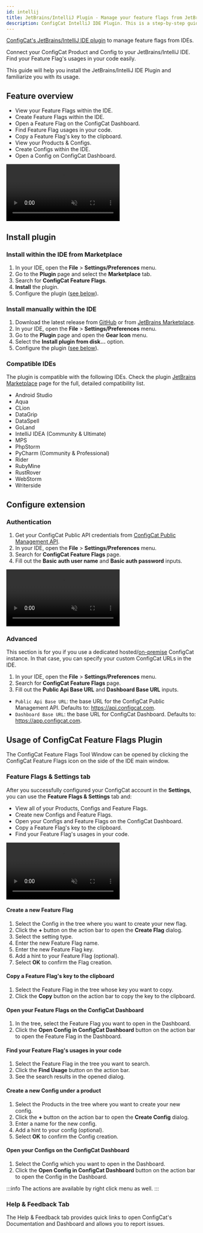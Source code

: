 ```yaml
---
id: intellij
title: JetBrains/IntelliJ Plugin - Manage your feature flags from JetBrains/IntelliJ IDEs
description: ConfigCat IntelliJ IDE Plugin. This is a step-by-step guide on how to use the ConfigCat JetBrains/IntelliJ Plugin to manage feature flags in your IDEs.
---
```


<a href="https://plugins.jetbrains.com/plugin/26096-configcat-feature-flags" target="_blank">ConfigCat's JetBrains/IntelliJ IDE plugin</a> to manage feature flags from IDEs.

Connect your ConfigCat Product and Config to your JetBrains/IntelliJ IDE. Find your Feature Flag's usages in your code easily.

This guide will help you install the JetBrains/IntelliJ IDE Plugin and familiarize you with its usage.

## Feature overview

- View your Feature Flags within the IDE.
- Create Feature Flags within the IDE.
- Open a Feature Flag on the ConfigCat Dashboard.
- Find Feature Flag usages in your code.
- Copy a Feature Flag's key to the clipboard.
- View your Products & Configs.
- Create Configs within the IDE.
- Open a Config on ConfigCat Dashboard.

<video className="video" controls muted>
  <source src="/docs/assets/intellij/usage1.mp4" type="video/mp4"/>
  Your browser does not support the video tag.
</video>

## Install plugin

### Install within the IDE from Marketplace

1. In your IDE, open the **File** > **Settings/Preferences** menu.
1. Go to the **Plugin** page and select the **Marketplace** tab.
1. Search for **ConfigCat Feature Flags**.
1. **Install** the plugin.
1. Configure the plugin ([see below](#configure-extension)).

### Install manually within the IDE

1. Download the latest release from [GitHub](https://github.com/configcat/intellij-plugin/releases/latest) or from [JetBrains Marketplace](https://plugins.jetbrains.com/plugin/26096-configcat-feature-flags).
1. In your IDE, open the **File** > **Settings/Preferences** menu.
1. Go to the **Plugin** page and open the **Gear Icon** menu.
1. Select the **Install plugin from disk...** option.
1. Configure the plugin ([see below](#configure-extension)).

### Compatible IDEs
The plugin is compatible with the following IDEs. Check the plugin [JetBrains Marketplace](https://plugins.jetbrains.com/plugin/26096-configcat-feature-flags) page for the full, detailed compatibility list.

- Android Studio
- Aqua
- CLion
- DataGrip
- DataSpell
- GoLand
- IntelliJ IDEA (Community & Ultimate)
- MPS
- PhpStorm
- PyCharm (Community & Professional)
- Rider
- RubyMine
- RustRover
- WebStorm
- Writerside

## Configure extension

### Authentication

1. Get your ConfigCat Public API credentials from [ConfigCat Public Management API](https://app.configcat.com/my-account/public-api-credentials).
1. In your IDE, open the **File** > **Settings/Preferences** menu.
1. Search for **ConfigCat Feature Flags** page.
1. Fill out the **Basic auth user name** and **Basic auth password** inputs.

<video className="video" controls muted>
  <source src="/docs/assets/intellij/auth.mp4" type="video/mp4"/>
  Your browser does not support the video tag.
</video>

### Advanced

This section is for you if you use a dedicated hosted/[on-premise](https://configcat.com/on-premise/) ConfigCat instance. In that case, you can specify your custom ConfigCat URLs  in the IDE.

1. In your IDE, open the **File** > **Settings/Preferences** menu.
1. Search for **ConfigCat Feature Flags** page.
1. Fill out the **Public Api Base URL** and **Dashboard Base URL** inputs.

- `Public Api Base URL`: the base URL for the ConfigCat Public Management API. Defaults to: https://api.configcat.com.
- `Dashboard Base URL`: the base URL for ConfigCat Dashboard. Defaults to: https://app.configcat.com.

## Usage of ConfigCat Feature Flags Plugin

The ConfigCat Feature Flags Tool Window can be opened by clicking the ConfigCat Feature Flags icon on the side of the IDE main window.

### Feature Flags & Settings tab

After you successfully configured your ConfigCat account in the **Settings**, you can use the **Feature Flags & Settings** tab and:

- View all of your Products, Configs and Feature Flags.
- Create new Configs and Feature Flags.
- Open your Configs and Feature Flags on the ConfigCat Dashboard.
- Copy a Feature Flag's key to the clipboard.
- Find your Feature Flag's usages in your code.

<video className="video" controls muted>
  <source src="/docs/assets/intellij/usage2.mp4" type="video/mp4"/>
  Your browser does not support the video tag.
</video>

#### Create a new Feature Flag

1. Select the Config in the tree where you want to create your new flag.
1. Click the **+** button on the action bar to open the **Create Flag** dialog.
1. Select the setting type.
1. Enter the new Feature Flag name.
1. Enter the new Feature Flag key.
1. Add a hint to your Feature Flag (optional).
1. Select **OK** to confirm the Flag creation.

#### Copy a Feature Flag's key to the clipboard

1. Select the Feature Flag in the tree whose key you want to copy.
1. Click the **Copy** button on the action bar to copy the key to the clipboard.

#### Open your Feature Flags on the ConfigCat Dashboard

1. In the tree, select the Feature Flag you want to open in the Dashboard.
1. Click the **Open Config in ConfigCat Dashboard** button on the action bar to open the Feature Flag in the Dashboard.

#### Find your Feature Flag's usages in your code

1. Select the Feature Flag in the tree you want to search.
1. Click the **Find Usage** button on the action bar.
1. See the search results in the opened dialog.

#### Create a new Config under a product

1. Select the Products in the tree where you want to create your new config.
1. Click the **+** button on the action bar to open the **Create Config** dialog.
1. Enter a name for the new config.
1. Add a hint to your config (optional).
1. Select **OK** to confirm the Config creation.

#### Open your Configs on the ConfigCat Dashboard

1. Select the Config which you want to open in the Dashboard.
1. Click the **Open Config in ConfigCat Dashboard** button on the action bar to open the Config in the Dashboard.

:::info
The actions are available by right click menu as well.
:::

### Help & Feedback Tab

The Help & Feedback tab provides quick links to open ConfigCat's Documentation and Dashboard and allows you to report issues.
